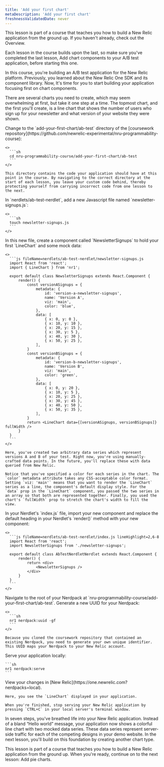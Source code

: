 ```yaml
---
title: 'Add your first chart'
metaDescription: 'Add your first chart'
freshnessValidatedDate: never
---
```


<Callout variant="tip">
  This lesson is part of a course that teaches you how to build a New Relic application from the ground up. If you haven't already, check out the Overview.

  Each lesson in the course builds upon the last, so make sure you've completed the last lesson, Add chart components to your A/B test application, before starting this one.
</Callout>

In this course, you're building an A/B test application for the New Relic platform. Previously, you learned about the New Relic One SDK and its component library. Now, It's time for you to start building your application focusing first on chart components.

There are several charts you need to create, which may seem overwhelming at first, but take it one step at a time. The topmost chart, and the first you'll create, is a line chart that shows the number of users who sign up for your newsletter and what version of your website they were shown.

<Steps>
  <Step>
    Change to the `add-your-first-chart/ab-test` directory of the [coursework repository](https://github.com/newrelic-experimental/nru-programmability-course):

    <>
      ```sh
      cd nru-programmability-course/add-your-first-chart/ab-test
      ```
    </>

    This directory contains the code your application should have at this point in the course. By navigating to the correct directory at the start of each lesson, you leave your custom code behind, thereby protecting yourself from carrying incorrect code from one lesson to the next.
  </Step>

  <Step>
    In `nerdlets/ab-test-nerdlet`, add a new Javascript file named `newsletter-signups.js`:

    <>
      ```sh
      touch newsletter-signups.js
      ```
    </>
  </Step>

  <Step>
    In this new file, create a component called `NewsletterSignups` to hold your first `LineChart` and some mock data:

    <>
      ```js fileName=nerdlets/ab-test-nerdlet/newsletter-signups.js
      import React from 'react';
      import { LineChart } from 'nr1';

      export default class NewsletterSignups extends React.Component {
          render() {
              const versionASignups = {
                  metadata: {
                      id: 'version-a-newsletter-signups',
                      name: 'Version A',
                      viz: 'main',
                      color: 'blue',
                  },
                  data: [
                      { x: 0, y: 0 },
                      { x: 10, y: 10 },
                      { x: 20, y: 15 },
                      { x: 30, y: 5 },
                      { x: 40, y: 30 },
                      { x: 50, y: 25 },
                  ],
              }
              const versionBSignups = {
                  metadata: {
                      id: 'version-b-newsletter-signups',
                      name: 'Version B',
                      viz: 'main',
                      color: 'green',
                  },
                  data: [
                      { x: 0, y: 20 },
                      { x: 10, y: 5 },
                      { x: 20, y: 25 },
                      { x: 30, y: 45 },
                      { x: 40, y: 50 },
                      { x: 50, y: 35 },
                  ],
              }
              return <LineChart data={[versionASignups, versionBSignups]} fullWidth />
          }
      }
      ```
    </>

    Here, you've created two arbitrary data series which represent versions A and B of your test. Right now, you're using manually-crafted data points. In the future, you'll replace these with data queried from New Relic.

    Notice that you've specified a color for each series in the chart. The `color` metadata attribute takes any CSS-acceptable color format. Setting `viz: 'main'` means that you want to render the `LineChart` series as a line, the component's default display style. For the `data` prop in the `LineChart` component, you passed the two series in an array so that both are represented together. Finally, you used the chart's `fullWidth` prop to stretch the chart's width to fill the view.
  </Step>

  <Step>
    In your Nerdlet's `index.js` file, import your new component and replace the default heading in your Nerdlet's `render()` method with your new component:

    <>
      ```js fileName=nerdlets/ab-test-nerdlet/index.js lineHighlight=2,6-8
      import React from 'react';
      import NewsletterSignups from './newsletter-signups';

      export default class AbTestNerdletNerdlet extends React.Component {
          render() {
              return <div>
                  <NewsletterSignups />
              </div>
          }
      }
      ```
    </>
  </Step>

  <Step>
    Navigate to the root of your Nerdpack at `nru-programmability-course/add-your-first-chart/ab-test`.
  </Step>

  <Step>
    Generate a new UUID for your Nerdpack:

    <>
      ```sh
      nr1 nerdpack:uuid -gf
      ```
    </>

    Because you cloned the coursework repository that contained an existing Nerdpack, you need to generate your own unique identifier. This UUID maps your Nerdpack to your New Relic account.
  </Step>

  <Step>
    Serve your application locally:

    ```sh
    nr1 nerdpack:serve
    ```
  </Step>

  <Step>
    View your changes in [New Relic](https://one.newrelic.com?nerdpacks=local).

    Here, you see the `LineChart` displayed in your application.

    When you're finished, stop serving your New Relic application by pressing `CTRL+C` in your local server's terminal window.
  </Step>
</Steps>

In seven steps, you've breathed life into your New Relic application. Instead of a bland “Hello world” message, your application now shows a colorful line chart with two mocked data series. These data series represent server-side traffic for each of the competing designs in your demo website. In the next lesson, you'll build on this foundation by creating another chart type.

<Callout variant="course">
  This lesson is part of a course that teaches you how to build a New Relic application from the ground up. When you're ready, continue on to the next lesson: Add pie charts.
</Callout>
